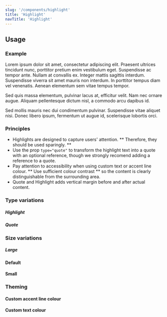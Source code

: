 ```yaml
---
slug: '/components/highlight'
title: 'Highlight'
navTitle: 'Highlight'
---
```




## Usage

### Example

<PlaygroundPreview>
  <p>Lorem ipsum dolor sit amet, consectetur adipiscing elit. Praesent ultrices tincidunt nunc, porttitor pretium enim vestibulum eget. Suspendisse ac tempor ante. Nullam at convallis ex. Integer mattis sagittis interdum. Suspendisse viverra sit amet mauris non interdum. In porttitor tempus diam vel venenatis. Aenean elementum sem vitae tempus tempor. </p>
  <Highlight text="You may select an highlight from the article to be displayed here. Select an excerpt that you want the user to pay attention to." />
  <p>Sed quis massa elementum, pulvinar lacus at, efficitur velit. Nam nec ornare augue. Aliquam pellentesque dictum nisl, a commodo arcu dapibus id.</p>
  <Highlight type="quote" text="Add an interesting quote here" reference="First name Last name. Title."/>
  <p>Sed mollis mauris nec dui condimentum pulvinar. Suspendisse vitae aliquet nisi. Donec libero ipsum, fermentum ut augue id, scelerisque lobortis orci.</p>
</PlaygroundPreview>

### Principles

- Highlights are designed to capture users' attention. ** Therefore, they should be used sparingly. **
- Use the prop `type="quote"` to transform the highlight text into a quote with an optional reference, though we strongly recomend adding a reference to a quote.
- Pay attention to accessibility when using custom text or accent line colour. ** Use sufficient colour contrast ** so the content is clearly distinguishable from the surrounding area.
- Quote and Highlight adds vertical margin before and after actual content.

### Type variations

##### Highlight 
<PlaygroundPreview>
  <Highlight text="You may select an highlight from the article to be displayed here. Select an excerpt that you want the user to pay attention to."/>
</PlaygroundPreview>

##### Quote
<PlaygroundPreview>
  <Highlight text="Add an interesting quote here" type="quote" reference="First name Last name. Title."/>
</PlaygroundPreview>

### Size variations

##### Large
<PlaygroundPreview>
  <Highlight text="You may select an highlight from the article to be displayed here. Select an excerpt that you want the user to pay attention to." variant="l"/>
  <Highlight text="Add an interesting quote here" variant="l" type="quote" reference="First name Last name. Title."/>
</PlaygroundPreview>

#### Default
<PlaygroundPreview>
  <Highlight text="You may select an highlight from the article to be displayed here. Select an excerpt that you want the user to pay attention to."/>
  <Highlight text="Add an interesting quote here" type="quote" reference="First name Last name. Title."/>
</PlaygroundPreview>

#### Small
<PlaygroundPreview>
  <Highlight text="You may select an highlight from the article to be displayed here. Select an excerpt that you want the user to pay attention to." variant="s"/>
  <Highlight text="Add an interesting quote here" variant="s" type="quote" reference="First name Last name. Title."/>
</PlaygroundPreview>

### Theming

#### Custom accent line colour
<PlaygroundPreview>
  <Highlight text="You may select an highlight from the article to be displayed here. Select an excerpt that you want the user to pay attention to."  theme={{'--accent-line-color':'#00005e'}}/>
  <Highlight text="Add an interesting quote here" reference="First name Last name. Title." type="quote"  theme={{'--accent-line-color':'#00005e'}}/>
</PlaygroundPreview>

#### Custom text colour
<PlaygroundPreview>
  <Highlight text="You may select an highlight from the article to be displayed here. Select an excerpt that you want the user to pay attention to."  theme={{'--text-color':'#00005e'}}/>
  <Highlight text="Add an interesting quote here" reference="First name Last name. Title." type="quote"  theme={{'--text-color':'#00005e'}}/>
</PlaygroundPreview>
